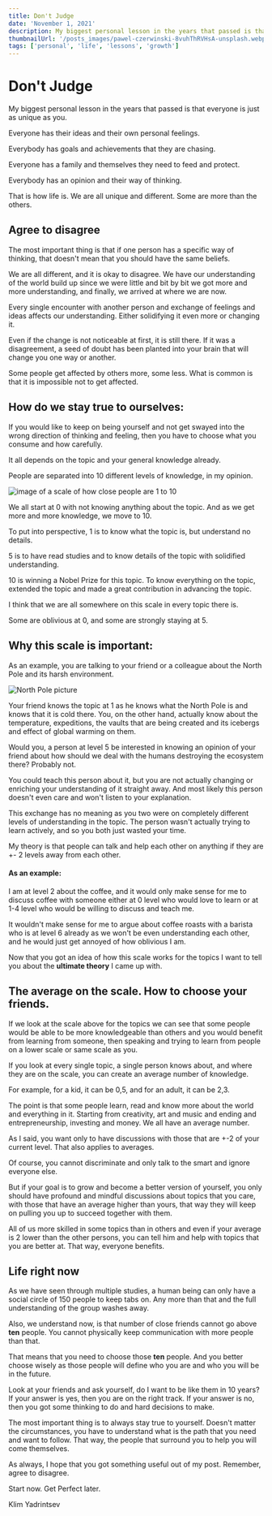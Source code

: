 ```yaml
---
title: Don't Judge
date: 'November 1, 2021'
description: My biggest personal lesson in the years that passed is that everyone is just as unique as you.
thumbnailUrl: '/posts_images/pawel-czerwinski-8vuhThRVHsA-unsplash.webp'
tags: ['personal', 'life', 'lessons', 'growth']
---
```


# Don't Judge

My biggest personal lesson in the years that passed is that everyone is just as unique as you.

Everyone has their ideas and their own personal feelings.

Everybody has goals and achievements that they are chasing.

Everyone has a family and themselves they need to feed and protect.

Everybody has an opinion and their way of thinking.

That is how life is. We are all unique and different. Some are more than the others.

## Agree to disagree

The most important thing is that if one person has a specific way of thinking, that doesn't mean that you should have the same beliefs.

We are all different, and it is okay to disagree. We have our understanding of the world build up since we were little and bit by bit we got more and more understanding, and finally, we arrived at where we are now.

Every single encounter with another person and exchange of feelings and ideas affects our understanding. Either solidifying it even more or changing it.

Even if the change is not noticeable at first, it is still there. If it was a disagreement, a seed of doubt has been planted into your brain that will change you one way or another.

Some people get affected by others more, some less. What is common is that it is impossible not to get affected.

## How do we stay true to ourselves:

If you would like to keep on being yourself and not get swayed into the wrong direction of thinking and feeling, then you have to choose what you consume and how carefully.

It all depends on the topic and your general knowledge already.

People are separated into 10 different levels of knowledge, in my opinion.

![image of a scale of how close people are 1 to 10](https://i.gyazo.com/d49cc6016532cf805c50b71059b3a762.png)

We all start at 0 with not knowing anything about the topic. And as we get more and more knowledge, we move to 10.

To put into perspective, 1 is to know what the topic is, but understand no details.

5 is to have read studies and to know details of the topic with solidified understanding.

10 is winning a Nobel Prize for this topic. To know everything on the topic, extended the topic and made a great contribution in advancing the topic.

I think that we are all somewhere on this scale in every topic there is.

Some are oblivious at 0, and some are strongly staying at 5.

## Why this scale is important:

As an example, you are talking to your friend or a colleague about the North Pole and its harsh environment.

![North Pole picture](https://i.gyazo.com/51e120794f8e6e1a11dfe5a2382e9886.jpg)

Your friend knows the topic at 1 as he knows what the North Pole is and knows that it is cold there. You, on the other hand, actually know about the temperature, expeditions, the vaults that are being created and its icebergs and effect of global warming on them.

Would you, a person at level 5 be interested in knowing an opinion of your friend about how should we deal with the humans destroying the ecosystem there? Probably not. 

You could teach this person about it, but you are not actually changing or enriching your understanding of it straight away. And most likely this person doesn't even care and won't listen to your explanation.

This exchange has no meaning as you two were on completely different levels of understanding in the topic. The person wasn't actually trying to learn actively, and so you both just wasted your time.

My theory is that people can talk and help each other on anything if they are +- 2 levels away from each other.

#### As an example:

I am at level 2 about the coffee, and it would only make sense for me to discuss coffee with someone either at 0 level who would love to learn or at 1-4 level who would be willing to discuss and teach me.

It wouldn't make sense for me to argue about coffee roasts with a barista who is at level 6 already as we won't be even understanding each other, and he would just get annoyed of how oblivious I am.

Now that you got an idea of how this scale works for the topics I want to tell you about the **ultimate theory** I came up with.

## The average on the scale. How to choose your friends.

If we look at the scale above for the topics we can see that some people would be able to be more knowledgeable than others and you would benefit from learning from someone, then speaking and trying to learn from people on a lower scale or same scale as you.

If you look at every single topic, a single person knows about, and where they are on the scale, you can create an average number of knowledge.

For example, for a kid, it can be 0,5, and for an adult, it can be 2,3.

The point is that some people learn, read and know more about the world and everything in it. Starting from creativity, art and music and ending and entrepreneurship, investing and money. We all have an average number.

As I said, you want only to have discussions with those that are +-2 of your current level. That also applies to averages.

Of course, you cannot discriminate and only talk to the smart and ignore everyone else.

But if your goal is to grow and become a better version of yourself, you only should have profound and mindful discussions about topics that you care, with those that have an average higher than yours, that way they will keep on pulling you up to succeed together with them.

All of us more skilled in some topics than in others and even if your average is 2 lower than the other persons, you can tell him and help with topics that you are better at. That way, everyone benefits.

## Life right now

As we have seen through multiple studies, a human being can only have a social circle of 150 people to keep tabs on. Any more than that and the full understanding of the group washes away.

Also, we understand now, is that number of close friends cannot go above **ten** people. You cannot physically keep communication with more people than that.

That means that you need to choose those **ten** people. And you better choose wisely as those people will define who you are and who you will be in the future.

Look at your friends and ask yourself, do I want to be like them in 10 years? If your answer is yes, then you are on the right track. If your answer is no, then you got some thinking to do and hard decisions to make.

The most important thing is to always stay true to yourself. Doesn't matter the circumstances, you have to understand what is the path that you need and want to follow. That way, the people that surround you to help you will come themselves.

As always, I hope that you got something useful out of my post. Remember, agree to disagree.

Start now. Get Perfect later.

Klim Yadrintsev